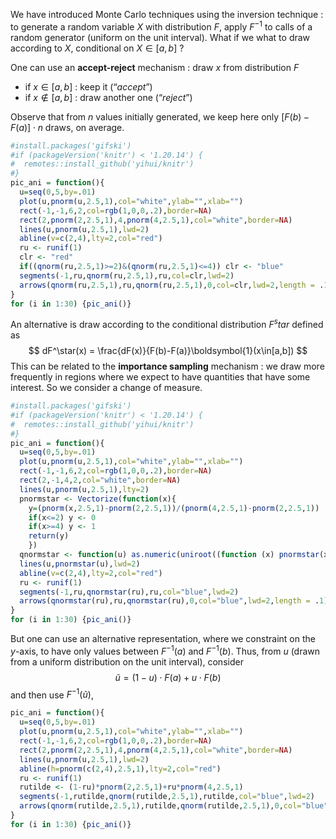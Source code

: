 <!-- ## Importance Sampling -->

We have introduced Monte Carlo techniques using the inversion technique : to generate a random variable $X$ with distribution $F$, apply $F^{-1}$ to calls of a random generator (uniform on the unit interval). What if we what to draw according to $X$, conditional on $X\in[a,b]$ ?

One can use an **accept-reject** mechanism : draw $x$ from distribution $F$

- if $x\in[a,b]$ : keep it ("*accept*")
- if $x\notin[a,b]$ : draw another one ("*reject*")

Observe that from $n$ values initially generated, we keep here only $[F(b)-F(a)]\cdot n$ draws, on average.

```r
#install.packages('gifski')
#if (packageVersion('knitr') < '1.20.14') {
#  remotes::install_github('yihui/knitr')
#}
pic_ani = function(){
  u=seq(0,5,by=.01)
  plot(u,pnorm(u,2.5,1),col="white",ylab="",xlab="")
  rect(-1,-1,6,2,col=rgb(1,0,0,.2),border=NA)
  rect(2,pnorm(2,2.5,1),4,pnorm(4,2.5,1),col="white",border=NA)
  lines(u,pnorm(u,2.5,1),lwd=2)
  abline(v=c(2,4),lty=2,col="red")
  ru <- runif(1)
  clr <- "red"
  if((qnorm(ru,2.5,1)>=2)&(qnorm(ru,2.5,1)<=4)) clr <- "blue"
  segments(-1,ru,qnorm(ru,2.5,1),ru,col=clr,lwd=2)
  arrows(qnorm(ru,2.5,1),ru,qnorm(ru,2.5,1),0,col=clr,lwd=2,length = .1)
}
for (i in 1:30) {pic_ani()}
```

An alternative is draw according to the conditional distribution $F^star$ defined as
$$
dF^\star(x) = \frac{dF(x)}{F(b)-F(a)}\boldsymbol{1}(x\in[a,b])
$$
This can be related to the **importance sampling** mechanism : we draw more frequently in regions where we expect to have quantities that have some interest. So we consider a change of measure.

```r
#install.packages('gifski')
#if (packageVersion('knitr') < '1.20.14') {
#  remotes::install_github('yihui/knitr')
#}
pic_ani = function(){
  u=seq(0,5,by=.01)
  plot(u,pnorm(u,2.5,1),col="white",ylab="",xlab="")
  rect(-1,-1,6,2,col=rgb(1,0,0,.2),border=NA)
  rect(2,-1,4,2,col="white",border=NA)
  lines(u,pnorm(u,2.5,1),lty=2)
  pnormstar <- Vectorize(function(x){
    y=(pnorm(x,2.5,1)-pnorm(2,2.5,1))/(pnorm(4,2.5,1)-pnorm(2,2.5,1))
    if(x<=2) y <- 0
    if(x>=4) y <- 1
    return(y)
    })
  qnormstar <- function(u) as.numeric(uniroot((function (x) pnormstar(x) - u), lower = 2, upper = 4)[1])
  lines(u,pnormstar(u),lwd=2)
  abline(v=c(2,4),lty=2,col="red")
  ru <- runif(1)
  segments(-1,ru,qnormstar(ru),ru,col="blue",lwd=2)
  arrows(qnormstar(ru),ru,qnormstar(ru),0,col="blue",lwd=2,length = .1)
}
for (i in 1:30) {pic_ani()}
```

But one can use an alternative representation, where we constraint on the $y$-axis, to have only values between $F^{-1}(a)$ and $F^{-1}(b)$. Thus, from $u$ (drawn from a uniform distribution on the unit interval), consider
$$
\tilde{u}=(1-u)\cdot F(a)+u\cdot F(b)
$$
and then use $F^{-1}(\tilde{u})$,

```r
pic_ani = function(){
  u=seq(0,5,by=.01)
  plot(u,pnorm(u,2.5,1),col="white",ylab="",xlab="")
  rect(-1,-1,6,2,col=rgb(1,0,0,.2),border=NA)
  rect(2,pnorm(2,2.5,1),4,pnorm(4,2.5,1),col="white",border=NA)
  lines(u,pnorm(u,2.5,1),lwd=2)
  abline(h=pnorm(c(2,4),2.5,1),lty=2,col="red")
  ru <- runif(1)
  rutilde <- (1-ru)*pnorm(2,2.5,1)+ru*pnorm(4,2.5,1)
  segments(-1,rutilde,qnorm(rutilde,2.5,1),rutilde,col="blue",lwd=2)
  arrows(qnorm(rutilde,2.5,1),rutilde,qnorm(rutilde,2.5,1),0,col="blue",lwd=2,length = .1)
}
for (i in 1:30) {pic_ani()}
```

